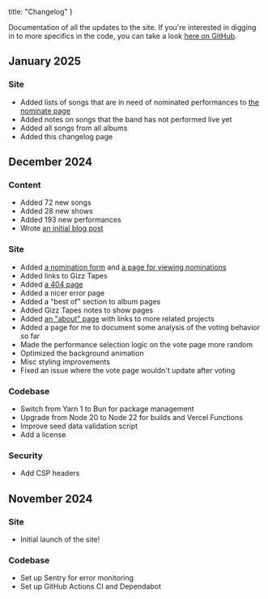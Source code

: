 <!-- vale off -->

  title: "Changelog"
}
<!-- vale on -->

Documentation of all the updates to the site.
If you're interested in digging in to more specifics in the code, you can take a
look [here on GitHub](https://github.com/jamesbvaughan/live-gizz-rankings).

## January 2025

### Site

- Added lists of songs that are in need of nominated performances to [the
  nominate page](/nominate)
- Added notes on songs that the band has not performed live yet
- Added all songs from all albums
- Added this changelog page

## December 2024

### Content

- Added 72 new songs
- Added 28 new shows
- Added 193 new performances
- Wrote [an initial blog post](/blog/first-week)

### Site

- Added [a nomination form](/nominate) and [a page for viewing
  nominations](/nominations)
- Added links to Gizz Tapes
- Added [a 404 page](/some-fake-url)
- Added a nicer error page
- Added a "best of" section to album pages
- Added Gizz Tapes notes to show pages
- Added [an "about" page](/about) with links to more related projects
- Added a page for me to document some analysis of the voting behavior so far
- Made the performance selection logic on the vote page more random
- Optimized the background animation
- Misc styling improvements
- Fixed an issue where the vote page wouldn't update after voting

### Codebase

- Switch from Yarn 1 to Bun for package management
- Upgrade from Node 20 to Node 22 for builds and Vercel Functions
- Improve seed data validation script
- Add a license

### Security

- Add CSP headers

## November 2024

### Site

- Initial launch of the site!

### Codebase

- Set up Sentry for error monitoring
- Set up GitHub Actions CI and Dependabot
